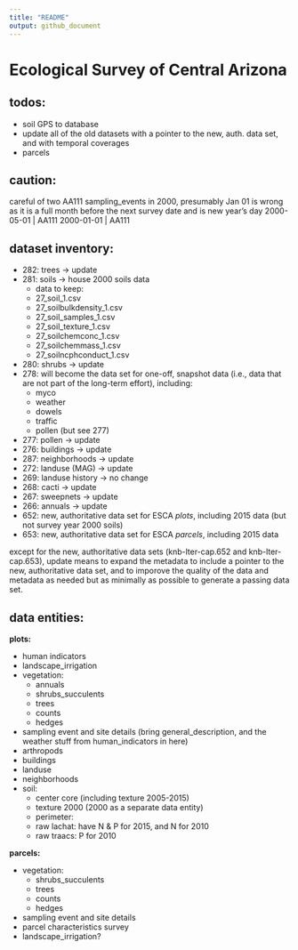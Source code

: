```yaml
---
title: "README"
output: github_document
---
```


<!-- README.md is derived from README.Rmd, update the latter not the former -->


# Ecological Survey of Central Arizona

## todos:

* soil GPS to database
* update all of the old datasets with a pointer to the new, auth. data set, and with temporal coverages
* parcels

## caution:

careful of two AA111 sampling_events in 2000, presumably Jan 01 is wrong as it is a full month before the next survey date and is new year's day
2000-05-01 | AA111
2000-01-01 | AA111

## dataset inventory:

* 282: trees -> update
* 281: soils -> house 2000 soils data
    * data to keep:
    * 27_soil_1.csv
    * 27_soilbulkdensity_1.csv
    * 27_soil_samples_1.csv
    * 27_soil_texture_1.csv
    * 27_soilchemconc_1.csv
    * 27_soilchemmass_1.csv
    * 27_soilncphconduct_1.csv
* 280: shrubs -> update
* 278: will become the data set for one-off, snapshot data (i.e., data that are not part of the long-term effort), including:
    * myco
    * weather
    * dowels
    * traffic
    * pollen (but see 277)
* 277: pollen -> update
* 276: buildings -> update
* 287: neighborhoods -> update
* 272: landuse (MAG) -> update
* 269: landuse history -> no change
* 268: cacti -> update
* 267: sweepnets -> update
* 266: annuals -> update
* 652: new, authoritative data set for ESCA *plots*, including 2015 data (but not survey year 2000 soils)
* 653: new, authoritative data set for ESCA *parcels*, including 2015 data

except for the new, authoritative data sets (knb-lter-cap.652 and knb-lter-cap.653), update means to expand the metadata to include a pointer to the new, authoritative data set, and to imporove the quality of the data and metadata as needed but as minimally as possible to generate a passing data set.

## data entities:

**plots:**

* human indicators
* landscape_irrigation
* vegetation:
    * annuals
    * shrubs_succulents
    * trees
    * counts
    * hedges
* sampling event and site details (bring general_description, and the weather stuff from human_indicators in here)
* arthropods
* buildings
* landuse
* neighborhoods
* soil:
    * center core (including texture 2005-2015)
    * texture 2000 (2000 as a separate data entity)
    * perimeter:
    * raw lachat: have N & P for 2015, and N for 2010
    * raw traacs: P for 2010 

**parcels:**

* vegetation:
    * shrubs_succulents
    * trees
    * counts
    * hedges
* sampling event and site details
* parcel characteristics survey
* landscape_irrigation?